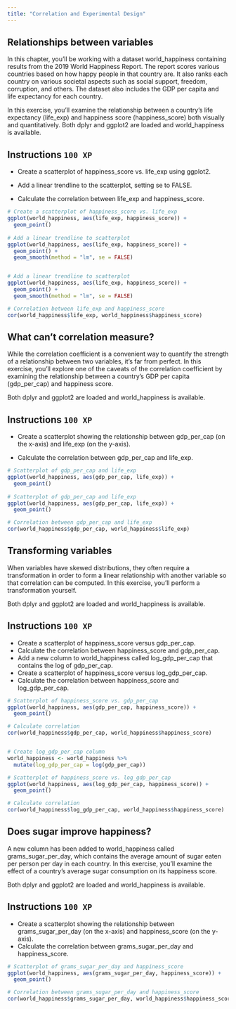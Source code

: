```yaml
---
title: "Correlation and Experimental Design"
---
```


## Relationships between variables

In this chapter, you'll be working with a dataset world_happiness containing results from the 2019 World Happiness Report. The report scores various countries based on how happy people in that country are. It also ranks each country on various societal aspects such as social support, freedom, corruption, and others. The dataset also includes the GDP per capita and life expectancy for each country.

In this exercise, you'll examine the relationship between a country's life expectancy (life_exp) and happiness score (happiness_score) both visually and quantitatively. Both dplyr and ggplot2 are loaded and world_happiness is available.

## Instructions `100 XP` {.unnumbered}

* Create a scatterplot of happiness_score vs. life_exp using ggplot2.

* Add a linear trendline to the scatterplot, setting se to FALSE.

* Calculate the correlation between life_exp and happiness_score.

``` .r

# Create a scatterplot of happiness_score vs. life_exp
ggplot(world_happiness, aes(life_exp, happiness_score)) +
  geom_point()
  
# Add a linear trendline to scatterplot
ggplot(world_happiness, aes(life_exp, happiness_score)) +
  geom_point() +
  geom_smooth(method = "lm", se = FALSE)


# Add a linear trendline to scatterplot
ggplot(world_happiness, aes(life_exp, happiness_score)) +
  geom_point() +
  geom_smooth(method = "lm", se = FALSE)

# Correlation between life_exp and happiness_score
cor(world_happiness$life_exp, world_happiness$happiness_score)

```

## What can't correlation measure?

While the correlation coefficient is a convenient way to quantify the strength of a relationship between two variables, it's far from perfect. In this exercise, you'll explore one of the caveats of the correlation coefficient by examining the relationship between a country's GDP per capita (gdp_per_cap) and happiness score.

Both dplyr and ggplot2 are loaded and world_happiness is available.

## Instructions `100 XP` {.unnumbered}

* Create a scatterplot showing the relationship between gdp_per_cap (on the x-axis) and life_exp (on the y-axis).

* Calculate the correlation between gdp_per_cap and life_exp.


``` .r
# Scatterplot of gdp_per_cap and life_exp
ggplot(world_happiness, aes(gdp_per_cap, life_exp)) +
  geom_point()
  
# Scatterplot of gdp_per_cap and life_exp
ggplot(world_happiness, aes(gdp_per_cap, life_exp)) +
  geom_point()

# Correlation between gdp_per_cap and life_exp
cor(world_happiness$gdp_per_cap, world_happiness$life_exp)


```

## Transforming variables

When variables have skewed distributions, they often require a transformation in order to form a linear relationship with another variable so that correlation can be computed. In this exercise, you'll perform a transformation yourself.

Both dplyr and ggplot2 are loaded and world_happiness is available.

## Instructions `100 XP` {.unnumbered}

* Create a scatterplot of happiness_score versus gdp_per_cap.
* Calculate the correlation between happiness_score and gdp_per_cap.
* Add a new column to world_happiness called log_gdp_per_cap that contains the log of gdp_per_cap.
* Create a scatterplot of happiness_score versus log_gdp_per_cap.
* Calculate the correlation between happiness_score and log_gdp_per_cap.


``` .r
# Scatterplot of happiness_score vs. gdp_per_cap
ggplot(world_happiness, aes(gdp_per_cap, happiness_score)) +
  geom_point()

# Calculate correlation
cor(world_happiness$gdp_per_cap, world_happiness$happiness_score)


# Create log_gdp_per_cap column
world_happiness <- world_happiness %>%
  mutate(log_gdp_per_cap = log(gdp_per_cap))

# Scatterplot of happiness_score vs. log_gdp_per_cap
ggplot(world_happiness, aes(log_gdp_per_cap, happiness_score)) +
  geom_point()

# Calculate correlation
cor(world_happiness$log_gdp_per_cap, world_happiness$happiness_score)
```

## Does sugar improve happiness?

A new column has been added to world_happiness called grams_sugar_per_day, which contains the average amount of sugar eaten per person per day in each country. In this exercise, you'll examine the effect of a country's average sugar consumption on its happiness score.

Both dplyr and ggplot2 are loaded and world_happiness is available.

## Instructions `100 XP` {.unnumbered}

* Create a scatterplot showing the relationship between grams_sugar_per_day (on the x-axis) and happiness_score (on the y-axis).
* Calculate the correlation between grams_sugar_per_day and happiness_score.

``` .r
# Scatterplot of grams_sugar_per_day and happiness_score
ggplot(world_happiness, aes(grams_sugar_per_day, happiness_score)) +
  geom_point()

# Correlation between grams_sugar_per_day and happiness_score
cor(world_happiness$grams_sugar_per_day, world_happiness$happiness_score)

```


